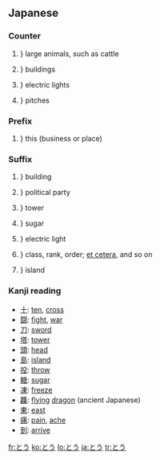 ==Japanese==

===Counter===
{{ja-pos|h|counter|rom=-tō}}

# {{ja-def|頭}}} large animals, such as cattle
# {{ja-def|棟}}} buildings
# {{ja-def|灯|燈}}} electric lights
# {{ja-def|投}}} {{baseball|lang=ja|skey=とう}} pitches

===Prefix===
{{ja-pos|h|prefix|rom=tō-|kanji=当}}

# {{ja-def|当}}} this (business or place)

===Suffix===
{{ja-pos|h|suffix|rom=-tō|hidx=とう}}

# {{ja-def|棟}}} building
# {{ja-def|党}}} political party
# {{ja-def|塔}}} tower
# {{ja-def|糖}}} sugar
# {{ja-def|灯|燈}}} electric light
# {{ja-def|等}}} class, rank, order; [[et cetera]], and so on
# {{ja-def|島}}} island

===Kanji reading===
{{ja-kanji reading|rom=tō}}

* [[十]]: [[ten]], [[cross]]
* [[闘]]: [[fight]], [[war]]
* [[刀]]: [[sword]]
* [[塔]]: [[tower]]
* [[頭]]: [[head]]
* [[島]]: [[island]]
* [[投]]: [[throw]]
* [[糖]]: [[sugar]]
* [[凍]]: [[freeze]]
* [[龘]]: [[flying]] [[dragon]] (ancient Japanese)
* [[東]]: [[east]]
* [[痛]]: [[pain]], [[ache]]
* [[到]]: [[arrive]]

[[fr:とう]]
[[ko:とう]]
[[lo:とう]]
[[ja:とう]]
[[tr:とう]]